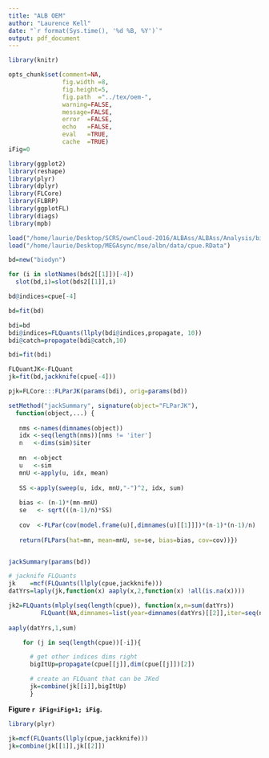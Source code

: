 ```yaml
---
title: "ALB OEM"
author: "Laurence Kell"
date: "`r format(Sys.time(), '%d %B, %Y')`"
output: pdf_document
---
```


```r
library(knitr)

opts_chunk$set(comment=NA, 
               fig.width =8, 
               fig.height=5,
               fig.path  ="../tex/oem-",
               warning=FALSE, 
               message=FALSE, 
               error  =FALSE, 
               echo   =FALSE, 
               eval   =TRUE,
               cache  =TRUE)
iFig=0
```

```r
library(ggplot2)
library(reshape)
library(plyr)
library(dplyr)
library(FLCore)
library(FLBRP)
library(ggplotFL)
library(diags)
library(mpb)

load("/home/laurie/Desktop/SCRS/ownCloud-2016/ALBAss/ALBAss/Analysis/biodyn/albn2016/data/TFGO.RData")
load("/home/laurie/Desktop/MEGAsync/mse/albn/data/cpue.RData")

bd=new("biodyn")

for (i in slotNames(bds2[[1]])[-4])
  slot(bd,i)=slot(bds2[[1]],i)

bd@indices=cpue[-4]

bd=fit(bd)

bdi=bd
bdi@indices=FLQuants(llply(bdi@indices,propagate, 10))
bdi@catch=propagate(bdi@catch,10)

bdi=fit(bdi)

FLQuantJK<-FLQuant
jk=fit(bd,jackknife(cpue[-4]))

pjk=FLCore:::FLParJK(params(bdi), orig=params(bd))

setMethod("jackSummary", signature(object="FLParJK"),
  function(object,...) {
            
   nms <-names(dimnames(object))
   idx <-seq(length(nms))[nms != 'iter']
   n   <-dims(sim)$iter 
            
   mn  <-object
   u   <-sim
   mnU <-apply(u, idx, mean)   
            
   SS <-apply(sweep(u, idx, mnU,"-")^2, idx, sum)
            
   bias <- (n-1)*(mn-mnU)
   se   <- sqrt(((n-1)/n)*SS)
   
   cov  <-FLPar(cov(model.frame(u)[,dimnames(u)[[1]]])*(n-1)*(n-1)/n)
   
   return(FLPars(hat=mn, mean=mnU, se=se, bias=bias, cov=cov))})


jackSummary(params(bd))

# jacknife FLQuants
jk    =mcf(FLQuants(llply(cpue,jackknife)))
datYrs=laply(jk,function(x) aaply(x,2,function(x) !all(is.na(x))))

jk2=FLQuants(mlply(seq(length(cpue)), function(x,n=sum(datYrs)) 
         FLQuant(NA,dimnames=list(year=dimnames(datYrs)[[2]],iter=seq(n)))))
  
aaply(datYrs,1,sum)

    for (j in seq(length(cpue))[-i]){

      # get other indices dims right
      bigItUp=propagate(cpue[[j]],dim(cpue[[j]])[2])

      # create an FLQuant that can be JKed
      jk=combine(jk[[i]],bigItUp)
      }
```

**Figure `r iFig=iFig+1; iFig`.** 

```r
library(plyr)

jk=mcf(FLQuants(llply(cpue,jackknife)))
jk=combine(jk[[1]],jk[[2]])

```

